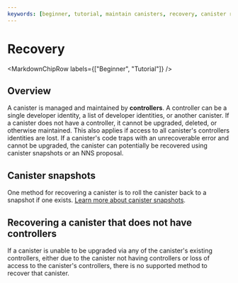 ```yaml
---
keywords: [beginner, tutorial, maintain canisters, recovery, canister recovery]
---
```



# Recovery

<MarkdownChipRow labels={["Beginner", "Tutorial"]} />

## Overview

A <GlossaryTooltip>canister</GlossaryTooltip> is managed and maintained by **controllers**. A controller can be a single developer identity, a list of developer identities, or another canister. If a canister does not have a controller, it cannot be upgraded, deleted, or otherwise maintained. This also applies if access to all canister's controllers identities are lost. If a canister's code traps with an unrecoverable error and cannot be upgraded, the canister can potentially be recovered using canister snapshots or an NNS proposal.

## Canister snapshots

One method for recovering a canister is to roll the canister back to a snapshot if one exists. [Learn more about canister snapshots](snapshots.mdx).

## Recovering a canister that does not have controllers

If a canister is unable to be upgraded via any of the canister's existing controllers, either due to the canister not having controllers or loss of access to the canister's controllers, there is no supported method to recover that canister.
